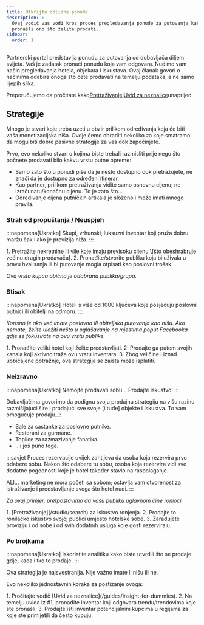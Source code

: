 ```yaml
---
title: Otkrijte odlične ponude
description: >-
  Ovaj vodič vas vodi kroz proces pregledavanja ponude za putovanja kako biste
  pronašli ono što želite prodati.
sidebar:
  order: 1
---
```


Partnerski portal predstavlja ponudu za putovanja od dobavljača diljem svijeta. Vaš je zadatak pronaći ponudu koja vam odgovara. Nudimo vam način pregledavanja hotela, objekata i iskustava. Ovaj članak govori o načinima odabira onoga što ćete prodavati na temelju podataka, a ne samo lijepih slika.

Preporučujemo da pročitate kako[Pretraživanje](/studio/search)i[Uvid za neznalice](/guides/insight-for-dummies)unaprijed.

## Strategije

Mnogo je stvari koje treba uzeti u obzir prilikom određivanja koja će biti vaša monetizacijska niša. Ovdje ćemo obraditi nekoliko za koje smatramo da mogu biti dobre pasivne strategije za vas dok započinjete.

Prvo, evo nekoliko stvari o kojima biste trebali razmisliti prije nego što počnete prodavati bilo kakvu vrstu putne opreme:

* Samo zato što u ponudi piše da je nešto dostupno dok pretražujete, ne znači da je dostupno za određeni itinerar.
* Kao partner, prilikom pretraživanja vidite samo osnovnu cijenu; ne izračunatu/konačnu cijenu. To je zato što...
* Određivanje cijena putničkih artikala je složeno i može imati mnogo pravila.

### Strah od propuštanja / Neuspjeh

:::napomena\[Ukratko]
Skupi, vrhunski, luksuzni inventar koji pruža dobru maržu čak i ako je provizija niža.
:::

<Steps>
  1. Pretražite nekretnine ili vile koje imaju previsoku cijenu \[što obeshrabruje većinu drugih prodavača].
  2. Pronađite/stvorite publiku koja bi uživala u pravu hvalisanja ili bi putovanje mogla otpisati kao poslovni trošak.
</Steps>


*Ova vrsta kupca obično je odabrana publika/grupa.*

### Stisak

:::napomena\[Ukratko]
Hoteli s više od 1000 ključeva koje posjećuju poslovni putnici ili obitelji na odmoru.
:::

*Korisno je ako već imate poslovna ili obiteljska putovanja kao nišu. Ako nemate, želite uložiti nešto u oglašavanje na mjestima poput Facebooka gdje se fokusirate na ovu vrstu publike.*

<Steps>
  1. Pronađite veliki hotel koji želite predstavljati.
  2. Prodajte ga putem svojih kanala koji aktivno traže ovu vrstu inventara.
  3. Zbog veličine i iznad uobičajene potražnje, ova strategija se zaista može isplatiti.
</Steps>


### Neizravno

:::napomena\[Ukratko]
Nemojte prodavati sobu... Prodajte iskustvo!
:::

Dobavljačima govorimo da podignu svoju prodajnu strategiju na višu razinu razmišljajući šire i prodajući sve svoje \[i tuđe] objekte i iskustva. To vam omogućuje prodaju...:

* Sale za sastanke za poslovne putnike.
* Restorani za gurmane.
* Toplice za razmazivanje fanatika.
* ...i još puno toga.

:::savjet
Proces rezervacije uvijek zahtijeva da osoba koja rezervira prvo odabere sobu. Nakon što odabere tu sobu, osoba koja rezervira vidi sve dodatne pogodnosti koje je hotel također stavio na raspolaganje.

ALI... marketing ne mora početi sa sobom; ostavlja vam otvorenost za istraživanje i predstavljanje svega što hotel nudi.
:::

*Za ovaj primjer, pretpostavimo da vašu publiku uglavnom čine ronioci.*

<Steps>
  1. [Pretraživanje](/studio/search) za iskustvo ronjenja.
  2. Prodajte to ronilačko iskustvo svojoj publici umjesto hotelske sobe.
  3. Zarađujete proviziju i od sobe i od svih dodatnih usluga koje gosti rezerviraju.
</Steps>


### Po brojkama

:::napomena\[Ukratko]
Iskoristite analitiku kako biste utvrdili što se prodaje gdje, kada i tko to prodaje.
:::

Ova strategija je najsvestranija. Nije važno imate li nišu ili ne.

Evo nekoliko jednostavnih koraka za postizanje ovoga:

<Steps>
  1. Pročitajte vodič [Uvid za neznalice](/guides/insight-for-dummies).
  2. Na temelju uvida iz #1, pronađite inventar koji odgovara trendu/trendovima koje ste pronašli.
  3. Prodajte isti inventar potencijalnim kupcima u regijama za koje ste primijetili da često kupuju.
</Steps>


